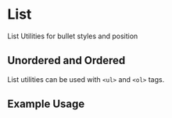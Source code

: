 
<Meta title="Utilities/Lists" component={Lookingglass} argTypes={stories.argTypes} />

# List

List Utilities for bullet styles and position

<Canvas>
    <Story story={stories.ListProps} name="List Props" />
</Canvas>

<ArgsTable story="List Props" />

## Unordered and Ordered

List utilities can be used with `<ul>` and `<ol>` tags.

<Canvas>
    <Story story={stories.OrderedUnordered} name="Ordered and Unordered" />
</Canvas>

## Example Usage

<Canvas>
    <Story story={stories.ListExamples} />
</Canvas>
